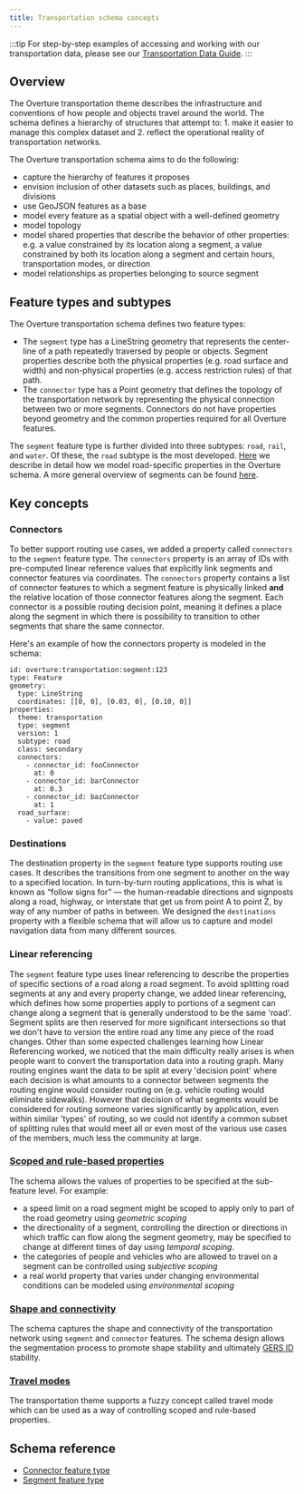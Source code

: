 ```yaml
---
title: Transportation schema concepts
---
```

:::tip
For step-by-step examples of accessing and working with our transportation data, please see our [Transportation Data Guide](https://docs.overturemaps.org/guides/transportation/). 
:::

## Overview
The Overture transportation theme describes the infrastructure and conventions of how people and objects travel around the world. The schema defines a hierarchy of structures that attempt to: 1. make it easier to manage this complex dataset and 2. reflect the operational reality of transportation networks. 

The Overture transportation schema aims to do the following:
- capture the hierarchy of features it proposes
- envision inclusion of other datasets such as places, buildings, and divisions
- use GeoJSON features as a base
- model every feature as a spatial object with a well-defined geometry
- model topology
- model shared properties that describe the behavior of other properties: e.g. a value constrained by its location along a segment, a value constrained by both its location along a segment and certain hours, transportation modes, or direction 
- model relationships as properties belonging to source segment

## Feature types and subtypes

The Overture transportation schema defines two feature types: 

- The `segment` type has a LineString geometry that represents the center-line of a path repeatedly traversed by people or objects. Segment properties describe both the physical properties (e.g. road surface and width) and non-physical properties (e.g. access restriction rules) of that path. 
- The `connector` type has a Point geometry that defines the topology of the transportation network by representing the physical connection between two or more segments. Connectors do not have properties beyond geometry and the common properties required for all Overture features.

The `segment` feature type is further divided into three subtypes: `road`, `rail`, and `water`. Of these, the `road` subtype is the most developed. [Here](roads) we describe in detail how we model road-specific properties in the Overture schema. A more general overview of segments can be found [here](segments).


## Key concepts

### Connectors
To better support routing use cases, we added a property called `connectors` to the `segment` feature type. The `connectors` property is an array of IDs with pre-computed linear reference values that explicitly link segments and connector features via coordinates. The `connectors` property contains a list of connector features to which a segment feature is physically linked **and** the relative location of those connector features along the segment. Each connector is a possible routing decision point, meaning it defines a place along the segment in which there is possibility to transition to other segments that share the same connector. 

Here's an example of how the connectors property is modeled in the schema:

```
id: overture:transportation:segment:123
type: Feature
geometry:
  type: LineString
  coordinates: [[0, 0], [0.03, 0], [0.10, 0]]
properties:
  theme: transportation
  type: segment
  version: 1
  subtype: road
  class: secondary
  connectors:
    - connector_id: fooConnector
      at: 0
    - connector_id: barConnector
      at: 0.3
    - connector_id: bazConnector
      at: 1
  road_surface:
    - value: paved
```

### Destinations
The destination property in the `segment` feature type supports routing use cases. It describes the transitions from one segment to another on the way to a specified location. In turn-by-turn routing applications, this is what is known as “follow signs for” &mdash; the human-readable directions and signposts along a road, highway, or interstate that get us from point A to point Z, by way of any number of paths in between. We designed the `destinations` property with a flexible schema that will allow us to capture and model navigation data from many different sources.

### Linear referencing
The `segment` feature type uses linear referencing to describe the properties of specific sections of a road along a road segment. To avoid splitting road segments at any and every property change, we added linear referencing, which defines how some properties apply to portions of a segment can change along a segment that is generally understood to be the same 'road'. Segment splits are then reserved for more significant intersections so that we don't have to version the entire road any time any piece of the road changes. Other than some expected challenges learning how Linear Referencing worked, we noticed that the main difficulty really arises is when people want to convert the transportation data into a routing graph. Many routing engines want the data to be split at every 'decision point'  where each decision is what amounts to a connector between segments the routing engine would consider routing on (e.g. vehicle routing would eliminate sidewalks). However that decision of what segments would be considered for routing someone varies significantly by application, even within similar 'types' of routing, so we could not identify a common subset of splitting rules that would meet all or even most of the various use cases of the members, much less the community at large.

### [Scoped and rule-based properties](/schema/concepts/scoping-rules)
The schema allows the values of properties to be specified at the sub-feature level. For example:
  - a speed limit on a road segment might be scoped to apply only to part of the road geometry using _geometric scoping_
  - the directionality of a segment, controlling the direction or directions in which traffic can flow along the segment geometry, may be specified to change at different times of day using _temporal scoping_.
  - the categories of people and vehicles who are allowed to travel on a segment can be controlled using _subjective scoping_
  - a real world property that varies under changing environmental conditions can be modeled using _environmental scoping_

### [Shape and connectivity](/schema/concepts/by-theme/transportation/shape-connectivity)
The schema captures the shape and connectivity of the transportation network using `segment` and `connector` features. The schema design allows the segmentation process to promote shape stability and ultimately [GERS ID](https://docs.overturemaps.org/gers/) stability.


### [Travel modes](/schema/concepts/by-theme/transportation/travel-modes)
The transportation theme supports a fuzzy concept called travel mode which can be used as a way of controlling scoped and rule-based properties.


## Schema reference
- [Connector feature type](/schema/reference/transportation/connector)
- [Segment feature type](/schema/reference/transportation/segment)
